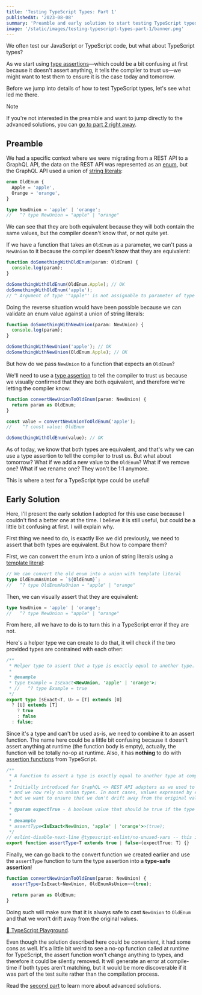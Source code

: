 ```yaml
---
title: 'Testing TypeScript Types: Part 1'
publishedAt: '2023-08-08'
summary: 'Preamble and early solution to start testing TypeScript types.'
image: '/static/images/testing-typescript-types-part-1/banner.png'
---
```


We often test our JavaScript or TypeScript code, but what about TypeScript types?

As we start using [type assertions](https://www.typescriptlang.org/docs/handbook/2/everyday-types.html#type-assertions)—which could be a bit confusing at first because it doesn't assert anything, it tells the compiler to trust us—we might want to test them to ensure it is the case today and tomorrow.

Before we jump into details of how to test TypeScript types, let's see what led me there.

> [!NOTE]
> If you're not interested in the preamble and want to jump directly to the advanced solutions, you can [go to part 2 right away](/blog/testing-typescript-types-part-2).

## Preamble

We had a specific context where we were migrating from a REST API to a GraphQL API, the data on the REST API was represented as an [enum](https://www.typescriptlang.org/docs/handbook/2/everyday-types.html#enums), but the GraphQL API used a union of [string literals](https://www.typescriptlang.org/docs/handbook/2/everyday-types.html#literal-types):

```typescript
enum OldEnum {
  Apple = 'apple',
  Orange = 'orange',
}

type NewUnion = 'apple' | 'orange';
//   ^? type NewUnion = "apple" | "orange"
```

We can see that they are both equivalent because they will both contain the same values, but the compiler doesn't know that, or not quite yet.

If we have a function that takes an `OldEnum` as a parameter, we can't pass a `NewUnion` to it because the compiler doesn't know that they are equivalent:

```typescript
function doSomethingWithOldEnum(param: OldEnum) {
  console.log(param);
}

doSomethingWithOldEnum(OldEnum.Apple); // OK
doSomethingWithOldEnum('apple');
// ^ Argument of type '"apple"' is not assignable to parameter of type 'OldEnum'.(2345)
```

Doing the reverse situation would have been possible because we can validate an enum value against a union of string literals:

```typescript
function doSomethingWithNewUnion(param: NewUnion) {
  console.log(param);
}

doSomethingWithNewUnion('apple'); // OK
doSomethingWithNewUnion(OldEnum.Apple); // OK
```

But how do we pass `NewUnion` to a function that expects an `OldEnum`?

We'll need to use a [type assertion](https://www.typescriptlang.org/docs/handbook/2/everyday-types.html#type-assertions) to tell the compiler to trust us because we visually confirmed that they are both equivalent, and therefore we're letting the compiler know:

```typescript
function convertNewUnionToOldEnum(param: NewUnion) {
  return param as OldEnum;
}

const value = convertNewUnionToOldEnum('apple');
//    ^? const value: OldEnum

doSomethingWithOldEnum(value); // OK
```

As of today, we know that both types are equivalent, and that's why we can use a type assertion to tell the compiler to trust us. But what about tomorrow? What if we add a new value to the `OldEnum`? What if we remove one? What if we rename one? They won't be 1:1 anymore.

This is where a test for a TypeScript type could be useful!

## Early Solution

Here, I'll present the early solution I adopted for this use case because I couldn't find a better one at the time. I believe it is still useful, but could be a little bit confusing at first. I will explain why.

First thing we need to do, is exactly like we did previously, we need to assert that both types are equivalent. But how to compare them?

First, we can convert the enum into a union of string literals using a [template literal](https://www.typescriptlang.org/docs/handbook/2/template-literal-types.html):

```typescript
// We can convert the old enum into a union with template literal
type OldEnumAsUnion = `${OldEnum}`;
//   ^? type OldEnumAsUnion = "apple" | "orange"
```

Then, we can visually assert that they are equivalent:

```typescript
type NewUnion = 'apple' | 'orange';
//   ^? type NewUnion = "apple" | "orange"
```

From here, all we have to do is to turn this in a TypeScript error if they are not.

Here's a helper type we can create to do that, it will check if the two provided types are contrained with each other:

```typescript
/**
 * Helper type to assert that a type is exactly equal to another type.
 *
 * @example
 * type Example = IsExact<NewUnion, 'apple' | 'orange'>;
 * //   ^? type Example = true
 */
export type IsExact<T, U> = [T] extends [U]
  ? [U] extends [T]
    ? true
    : false
  : false;
```

Since it's a type and can't be used as-is, we need to combine it to an assert function. The name here could be a little bit confusing because it doesn't assert anything at runtime (the function body is empty), actually, the function will be totally no-op at runtime. Also, it has **nothing** to do with [assertion functions](https://www.typescriptlang.org/docs/handbook/release-notes/typescript-3-7.html#assertion-functions) from TypeScript.

```typescript
/**
 * A function to assert a type is exactly equal to another type at compile time (no-op at runtime).
 *
 * Initially introduced for GraphQL <> REST API adapters as we used to have enums to represent values,
 * and we now rely on union types. In most cases, values expressed by enums are the same as the union types,
 * but we want to ensure that we don't drift away from the original values so we can safely cast them.
 *
 * @param expectTrue - A boolean value that should be true if the type is exactly equal to another type.
 *
 * @example
 * assertType<IsExact<NewUnion, 'apple' | 'orange'>>(true);
 */
// eslint-disable-next-line @typescript-eslint/no-unused-vars -- this is expected as the function doesn't do anything at runtime
export function assertType<T extends true | false>(expectTrue: T) {}
```

Finally, we can go back to the convert function we created earlier and use the `assertType` function to turn the type assertion into a **type-safe assertion**!

```typescript
function convertNewUnionToOldEnum(param: NewUnion) {
  assertType<IsExact<NewUnion, OldEnumAsUnion>>(true);

  return param as OldEnum;
}
```

Doing such will make sure that it is always safe to cast `NewUnion` to `OldEnum` and that we won't drift away from the original values.

[🔗 TypeScript Playground](https://www.typescriptlang.org/play?#code/KYOwrgtgBA8gNgEwKLmgbwFBSgQQA55zBQC8UA5AIYFHkA0WsATpSAObFnkD2L7w5DAF8MGAC4BPPMQBywAO4BVEAEtuIUhWqEBUAD4VerDuQDcGAPQXsUAHoB+URYBUzrM9iIUkKAFoAfFBySqrq7haiAGZgIADGYmoaCNwAytwQwGIAFirsAOoq2cHKiQAUeJQsEABcQQol6gCUUJjYseoAztxEAHRw3GzllZQQjeYiGMlpGdm5bAVF9aEgpVQ0AmOTqemZOfmFWcXLpfDIqD34OpuWru51IYl+gafeEOEY0XEJ6lBTO7P7bIvVBDKq1YGQZqtKDtEBdXr9QYVKqbCZ-GZ7eYHCEQE5ec6XIibdG7OYLLI41baWibKx2XBMNiQUBiKDcSJQSTSCgAImpwB55CgKg6UBA3FZlA6HRUbBAlAARkROdwoMiRplgEw2RyucRyDjyD1SgAmADMABYAKyNJy3KAeRQy9hQSicqTEKUdLXfDRiVWxKWsgAGR0SweFIH9UGDOOD7w+MXij1hADcfWH1AAVbiU9U1e4NEBQxhMTJgJgafOu0U48aiWEdVmpyhwMCcGHqdNMMSZkA5ylrHTkWnWGwOUQkgFYoH4yClFtt4DXFxuB1QJCVOASKBpNu+hN0vLEQMaNM+zlZYjdBBQUA+XLRt0xR7yA6c4AQQiUMTEOCFLVW3ED1PDOSAcA6ItNGDAASNAcSEYNzDpbAJxuNcPAACWAOBpG1PUVRrb0e0vH9XXdbkRTvAAPSh4m3O8AEcwFbQjWAlK98I9Hp3DuAABYBaK-Ig7gIpAhJ0TQAEkOnEuixAAHj7OgtHWIUDB4PgTH8cx1xQux7Ao4g5OEjsxCYdt3kEvBeFZAiZLk+IFKzFTFECMgAG0swAXRo38QAQUUPMUbzGEM4LfME-zAqgLzQpsKBDPMyyEtqSJW29Rg0oy4BzHQu4cCgT5kx+J9pQvN0CKowT5IY4BmNYp9xWyLUjNdVl2i-FRlQSDIoFKcVfG4PB2qgCyoxUDJGh4h07ik1QElbBjHyYbgEDAWJgFvSJeCgABxFg8CyABFAAZKAFMCAAlJAUizXAAAUpNdBBqF-JhRSlKB5GIMBvVvaMskodM71QUVozLPAy29KMoEXdsOgYddWFvH6xW4eQxpwncfhfUqPQ6HooHmqAIG4JsYSlYBEbh1sEZoqHqf+qAFR3e8IE+stL2IDoNRrbmoDxv0CaRjwFTAVk0fkVg7NVUAOgrYhsjItHkhAchWQQJgVEiSVpZ3SJVugFq2W1thclY+HqagLpvpPVgbcoSJscpimWogGaMKgPjq2s4B4izCziF8XAWe4bpgAdq3SNZDosm4MBEBZpWg+FXUrza6raPotmGrgNjms4ozPf4mrTLuL0fSzD0FIc7PFJSf0mAkavpBU8hnZ-RX1IocW2B78hYnjstyH8fxSmS5ddOcCI6Wp-8o18BARUVIhfBAKLfAX4g+L1DpYm1vAxF8efHwsQaYj+rbfBbD6-BD2ZRSz6R4i2-mTeK31fm4an1c11VWASGnKNcavVgAYGsrZIqSYv6Vx7K3YAzk-KgBipPfQRUcrjz9gHIOtQsxQgmHAsQCDa6yXrkpJYiQVI4ggkWMeE8g6bCISQuu8kKEPHUNQucEBaHLHQeQLoGI5gnzgN6Ue49J5jCAA).

Even though the solution described here could be convenient, it had some cons as well. It's a little bit weird to see a no-op function called at runtime for TypeScript, the assert function won't change anything to types, and therefore it could be silently removed. It will generate an error at compile-time if both types aren't matching, but it would be more discoverable if it was part of the test suite rather than the compilation process.

Read the [second part](/blog/testing-typescript-types-part-2) to learn more about advanced solutions.
